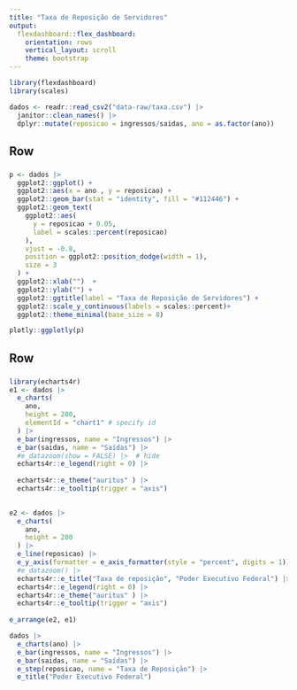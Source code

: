 ```yaml
---
title: "Taxa de Reposição de Servidores"
output: 
  flexdashboard::flex_dashboard:
    orientation: rows
    vertical_layout: scroll
    theme: bootstrap
---
```



```r
library(flexdashboard)
library(scales)

dados <- readr::read_csv2("data-raw/taxa.csv") |> 
  janitor::clean_names() |> 
  dplyr::mutate(reposicao = ingressos/saidas, ano = as.factor(ano)) 


```

Row {data-height=200, data-width=350}
-------------------------------------
###

```r

p <- dados |> 
  ggplot2::ggplot() +
  ggplot2::aes(x = ano , y = reposicao) +
  ggplot2::geom_bar(stat = "identity", fill = "#112446") +
  ggplot2::geom_text(
    ggplot2::aes(
      y = reposicao + 0.05,
      label = scales::percent(reposicao) 
    ),
    vjust = -0.8,
    position = ggplot2::position_dodge(width = 1), 
    size = 3
  ) +
  ggplot2::xlab("")  +
  ggplot2::ylab("") +
  ggplot2::ggtitle(label = "Taxa de Reposição de Servidores") +
  ggplot2::scale_y_continuous(labels = scales::percent)+
  ggplot2::theme_minimal(base_size = 8)

plotly::ggplotly(p)

```

Row {data-height=100,  data-width=350}
-------------------------------------
###

```r
library(echarts4r)
e1 <- dados |> 
  e_charts(
    ano,
    height = 200,
    elementId = "chart1" # specify id
  ) |> 
  e_bar(ingressos, name = "Ingressos") |> 
  e_bar(saidas, name = "Saídas") |>  
  #e_datazoom(show = FALSE) |>  # hide
  echarts4r::e_legend(right = 0) |>
  
  echarts4r::e_theme("auritus" ) |>
  echarts4r::e_tooltip(trigger = "axis")

  
e2 <- dados |> 
  e_charts(
    ano,
    height = 200
  ) |> 
  e_line(reposicao) |> 
  e_y_axis(formatter = e_axis_formatter(style = "percent", digits = 1)) |> 
  #e_datazoom() |>
  echarts4r::e_title("Taxa de reposição", "Poder Executivo Federal") |>
  echarts4r::e_legend(right = 0) |>
  echarts4r::e_theme("auritus" ) |>
  echarts4r::e_tooltip(trigger = "axis") 
  
e_arrange(e2, e1)
```

```r
dados |> 
  e_charts(ano) |> 
  e_bar(ingressos, name = "Ingressos") |> 
  e_bar(saidas, name = "Saídas") |> 
  e_step(reposicao, name = "Taxa de Reposição") |> 
  e_title("Poder Executivo Federal") 
```

